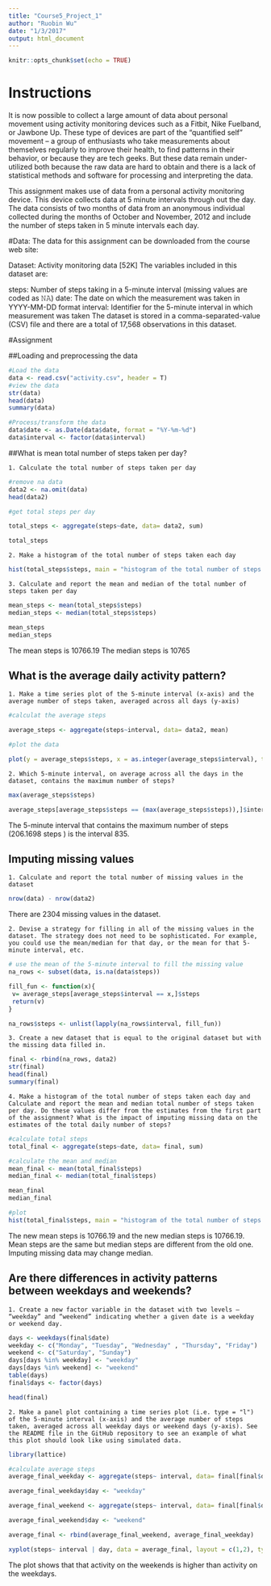 ```yaml
---
title: "Course5_Project_1"
author: "Ruobin Wu"
date: "1/3/2017"
output: html_document
---
```


```r
knitr::opts_chunk$set(echo = TRUE)
```

# Instructions

It is now possible to collect a large amount of data about personal movement using activity monitoring devices such as a Fitbit, Nike Fuelband, or Jawbone Up. These type of devices are part of the “quantified self” movement – a group of enthusiasts who take measurements about themselves regularly to improve their health, to find patterns in their behavior, or because they are tech geeks. But these data remain under-utilized both because the raw data are hard to obtain and there is a lack of statistical methods and software for processing and interpreting the data.

This assignment makes use of data from a personal activity monitoring device. This device collects data at 5 minute intervals through out the day. The data consists of two months of data from an anonymous individual collected during the months of October and November, 2012 and include the number of steps taken in 5 minute intervals each day.

#Data:
The data for this assignment can be downloaded from the course web site:

Dataset: Activity monitoring data [52K]
The variables included in this dataset are:

steps: Number of steps taking in a 5-minute interval (missing values are coded as 𝙽𝙰)
date: The date on which the measurement was taken in YYYY-MM-DD format
interval: Identifier for the 5-minute interval in which measurement was taken
The dataset is stored in a comma-separated-value (CSV) file and there are a total of 17,568 observations in this dataset.

#Assignment

##Loading and preprocessing the data

```r
#Load the data
data <- read.csv("activity.csv", header = T)
#view the data
str(data)
head(data)
summary(data)

#Process/transform the data 
data$date <- as.Date(data$date, format = "%Y-%m-%d")
data$interval <- factor(data$interval)

```

##What is mean total number of steps taken per day?

    1. Calculate the total number of steps taken per day
    
```r
#remove na data
data2 <- na.omit(data)
head(data2)

#get total steps per day

total_steps <- aggregate(steps~date, data= data2, sum)

total_steps

```

    2. Make a histogram of the total number of steps taken each day

```r

hist(total_steps$steps, main = "histogram of the total number of steps taken each day", breaks = 50, xlab = "Number of Steps", col = "blue")


```
    
    3. Calculate and report the mean and median of the total number of steps taken per day
    
```r

mean_steps <- mean(total_steps$steps)
median_steps <- median(total_steps$steps)

mean_steps
median_steps

```

The mean steps is 10766.19
The median steps is 10765

    
## What is the average daily activity pattern?


    1. Make a time series plot of the 5-minute interval (x-axis) and the average number of steps taken, averaged across all days (y-axis)

```r

#calculat the average steps 

average_steps <- aggregate(steps~interval, data= data2, mean)

#plot the data

plot(y = average_steps$steps, x = as.integer(average_steps$interval), type="l", xlab = "Interval", ylab = "Average Number Of Steps", main = "Average Step vs. Interval", col = "blue" )

```

    2. Which 5-minute interval, on average across all the days in the dataset, contains the maximum number of steps?
    
```r

max(average_steps$steps)

average_steps[average_steps$steps == (max(average_steps$steps)),]$interval

```

The 5-minute interval that contains the maximum number of steps (206.1698 steps ) is the interval 835.

## Imputing missing values

    1. Calculate and report the total number of missing values in the dataset 
    
```r

nrow(data) - nrow(data2)

```

There are 2304 missing values in the dataset.


    2. Devise a strategy for filling in all of the missing values in the dataset. The strategy does not need to be sophisticated. For example, you could use the mean/median for that day, or the mean for that 5-minute interval, etc.

```r

# use the mean of the 5-minute interval to fill the missing value
na_rows <- subset(data, is.na(data$steps))

fill_fun <- function(x){
 v= average_steps[average_steps$interval == x,]$steps
 return(v)
}

na_rows$steps <- unlist(lapply(na_rows$interval, fill_fun))


```



    3. Create a new dataset that is equal to the original dataset but with the missing data filled in.

```r

final <- rbind(na_rows, data2)
str(final)
head(final)
summary(final)

```

    4. Make a histogram of the total number of steps taken each day and Calculate and report the mean and median total number of steps taken per day. Do these values differ from the estimates from the first part of the assignment? What is the impact of imputing missing data on the estimates of the total daily number of steps?
    
```r

#calculate total steps
total_final <- aggregate(steps~date, data= final, sum)

#calculate the mean and median
mean_final <- mean(total_final$steps)
median_final <- median(total_final$steps)

mean_final
median_final

#plot 
hist(total_final$steps, main = "histogram of the total number of steps taken each day", breaks = 50, xlab = "Number of Steps", col = "blue")

```

The new mean steps is 10766.19 and the new median steps is 10766.19. Mean steps are the same but median steps are different from the old one. Imputing missing data may change median. 

## Are there differences in activity patterns between weekdays and weekends?

    1. Create a new factor variable in the dataset with two levels – “weekday” and “weekend” indicating whether a given date is a weekday or weekend day.
    
```r

days <- weekdays(final$date)
weekday <- c("Monday", "Tuesday", "Wednesday" , "Thursday", "Friday")
weekend <- c("Saturday", "Sunday")
days[days %in% weekday] <- "weekday"
days[days %in% weekend] <- "weekend"
table(days)
final$days <- factor(days)

head(final)

```


    2. Make a panel plot containing a time series plot (i.e. 𝚝𝚢𝚙𝚎 = "𝚕") of the 5-minute interval (x-axis) and the average number of steps taken, averaged across all weekday days or weekend days (y-axis). See the README file in the GitHub repository to see an example of what this plot should look like using simulated data.
    
```r

library(lattice)

#calculate average steps
average_final_weekday <- aggregate(steps~ interval, data= final[final$days == "weekday",], mean )

average_final_weekday$day <- "weekday"

average_final_weekend <- aggregate(steps~ interval, data= final[final$days == "weekend",], mean )

average_final_weekend$day <- "weekend"

average_final <- rbind(average_final_weekend, average_final_weekday)

xyplot(steps~ interval | day, data = average_final, layout = c(1,2), type = "l", ylab = "Number of Steps")


```

The plot shows that that activity on the weekends is higher than activity on the weekdays.



